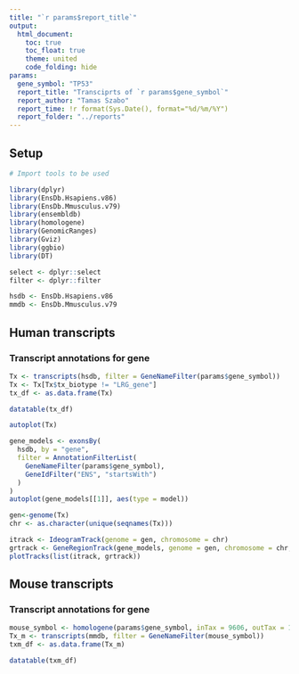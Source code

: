 ```yaml
---
title: "`r params$report_title`"
output: 
  html_document:
    toc: true
    toc_float: true
    theme: united
    code_folding: hide
params:
  gene_symbol: "TP53"
  report_title: "Transciprts of `r params$gene_symbol`"
  report_author: "Tamas Szabo"
  report_time: !r format(Sys.Date(), format="%d/%m/%Y")
  report_folder: "../reports"
---
```


## Setup

```r
# Import tools to be used

library(dplyr)
library(EnsDb.Hsapiens.v86)
library(EnsDb.Mmusculus.v79)
library(ensembldb)
library(homologene)
library(GenomicRanges)
library(Gviz)
library(ggbio)
library(DT)

select <- dplyr::select
filter <- dplyr::filter

hsdb <- EnsDb.Hsapiens.v86
mmdb <- EnsDb.Mmusculus.v79
```

## Human transcripts

### Transcript annotations for gene

```r
Tx <- transcripts(hsdb, filter = GeneNameFilter(params$gene_symbol))
Tx <- Tx[Tx$tx_biotype != "LRG_gene"]
tx_df <- as.data.frame(Tx)

datatable(tx_df)
```

```r
autoplot(Tx)
```

```r
gene_models <- exonsBy(
  hsdb, by = "gene",
  filter = AnnotationFilterList(
    GeneNameFilter(params$gene_symbol),
    GeneIdFilter("ENS", "startsWith")
  )
)
autoplot(gene_models[[1]], aes(type = model))
```

```r
gen<-genome(Tx)
chr <- as.character(unique(seqnames(Tx)))

itrack <- IdeogramTrack(genome = gen, chromosome = chr)
grtrack <- GeneRegionTrack(gene_models, genome = gen, chromosome = chr, name = "Gene Model")
plotTracks(list(itrack, grtrack))
```


## Mouse transcripts

### Transcript annotations for gene

```r
mouse_symbol <- homologene(params$gene_symbol, inTax = 9606, outTax = 10090)
Tx_m <- transcripts(mmdb, filter = GeneNameFilter(mouse_symbol))
txm_df <- as.data.frame(Tx_m)

datatable(txm_df)
```

